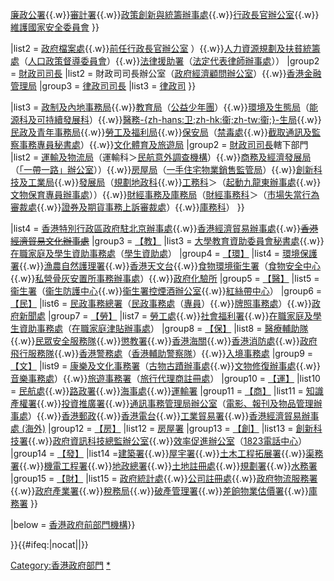 {{Navbox with collapsible groups
|name = 香港特別行政區政府組織架構
|title = {{flagicon|Hong Kong}} [[香港特別行政區政府部門]]
|image = [[File:Regional Emblem of Hong Kong.svg|50px|香港特別行政區區徽]]
|selected = {{{1|}}}

|list1 = {{Navbox|child
|title      = [[香港特別行政區行政長官|行政長官]]直屬部門
|list1  = [[公務員敍用委員會]]{{.w}}[[申訴專員公署]]{{.w}}[[廉政公署 (香港)|廉政公署]]{{.w}}[[審計署 (香港)|審計署]]{{.w}}[[政策創新與統籌辦事處]]{{.w}}[[香港特別行政區行政長官辦公室|行政長官辦公室]]{{.w}}[[香港特別行政區維護國家安全委員會|維護國家安全委員會]]
}}

|list2 = {{Navbox|child
|title = 司長直屬部門（三司）
|group1 = [[香港特別行政區政務司司長|政務司司長]]
|list1 = 政務司司長辦公室（[[行政署]]＞（[[政府總部禮賓處|禮賓處]]{{.w}}[[政府檔案處]]{{.w}}[[前任行政長官辦公室]] ）{{.w}}[[人力資源規劃及扶貧統籌處]]（[[人口政策督導委員會]]）{{.w}}[[法律援助署]]（[[法定代表律師辦事處]]））
|group2 = [[香港特別行政區財政司司長|財政司司長]]
|list2 = 財政司司長辦公室（[[政府經濟顧問辦公室]]）{{.w}}[[香港金融管理局]]
|group3 = [[香港特別行政區律政司司長|律政司司長]]
|list3 = [[律政司 (香港)|律政司]]
}}

|list3 = {{Navbox|child
|title = [[政府總部 (行政架構)|政府總部]]（[[決策局|十五決策局]]）
|group1 = [[香港特別行政區政務司司長|政務司司長]]轄下部門
|list1 = [[公務員事務局]]{{.w}}[[政制及內地事務局]]{{.w}}[[教育局 (香港)|教育局]]（[[公益少年團]]）{{.w}}[[環境及生態局]]（[[能源科及可持續發展科]]）{{.w}}[[醫務衞生局|醫務-{zh-hans:卫;zh-hk:衞;zh-tw:衞;}-生局]]{{.w}}[[民政及青年事務局]]{{.w}}[[勞工及福利局]]{{.w}}[[保安局 (香港)|保安局]]（[[禁毒處]]{{.w}}[[截取通訊及監察事務專員秘書處]]）{{.w}}[[文化體育及旅遊局]]
|group2 = [[香港特別行政區財政司司長|財政司司長]]轄下部門
|list2 = [[運輸及物流局]]（運輸科＞[[民航意外調查機構]]）{{.w}}[[商務及經濟發展局]]（[[「一帶一路」辦公室]]））{{.w}}[[房屋局 (香港)|房屋局]]（[[一手住宅物業銷售監管局]]）{{.w}}[[創新科技及工業局]]{{.w}}[[發展局]]（[[規劃地政科]]{{.w}}[[工務科]]＞（[[起動九龍東辦事處]]{{.w}}[[文物保育專員辦事處]]））{{.w}}[[財經事務及庫務局]]（[[財經事務科]]＞（[[市場失當行為審裁處]]{{.w}}[[證券及期貨事務上訴審裁處]]）{{.w}}[[庫務科]]）
}}

|list4 = {{Navbox|child
|title = 各[[決策局]]轄下部門

|group1 = [[公務員事務局|【公】]]
|list1 = [[公務及司法人員薪俸及服務條件諮詢委員會聯合秘書處]]
|group2 = [[政制及內地事務局|【政】]]
|list2 = [[選舉事務處]]{{.w}}[[香港特別行政區政府駐北京辦事處]]{{.w}}[[香港經濟貿易辦事處 (內地)|香港經濟貿易辦事處]]{{.w}}<s>[[香港經濟貿易文化辦事處]]</s>
|group3 = [[教育局 (香港)|【教】]]
|list3 = [[大學教育資助委員會秘書處]]{{.w}}[[在職家庭及學生資助事務處]]（[[學生資助處]]）
|group4 = [[環境及生態局|【環】]]
|list4 = [[環境保護署 (香港)|環境保護署]]{{.w}}[[漁農自然護理署]]{{.w}}[[香港天文台]]{{.w}}[[食物環境衞生署]]（[[食物安全中心]]{{.w}}[[私營骨灰安置所事務辦事處]]）{{.w}}[[政府化驗所]]
|group5 = [[醫務衞生局|【醫】]]
|list5 = [[衞生署 (香港)|衞生署]]（[[衞生防護中心]]{{.w}}[[衞生署控煙酒辦公室]]{{.w}}[[紅絲帶中心]]）
|group6 = [[民政及青年事務局|【民】]]
|list6 = [[民政事務總署]]（[[民政事務處]]（[[民政事務專員|專員]]）{{.w}}[[牌照事務處]]）{{.w}}[[政府新聞處]]
|group7 = [[勞工及福利局|【勞】]]
|list7 = [[勞工處]]{{.w}}[[社會福利署]]{{.w}}[[在職家庭及學生資助事務處]]（[[在職家庭津貼辦事處]]）
|group8 = [[保安局 (香港)|【保】]]
|list8 = [[醫療輔助隊]]{{.w}}[[民眾安全服務隊]]{{.w}}[[懲教署]]{{.w}}[[香港海關]]{{.w}}[[香港消防處]]{{.w}}[[政府飛行服務隊]]{{.w}}[[香港警務處]]（[[香港輔助警察隊]]）{{.w}}[[入境事務處]] 
|group9 = [[文化體育及旅遊局|【文】]]
|list9 = [[康樂及文化事務署]]（[[古物古蹟辦事處]]{{.w}}[[文物修復辦事處]]{{.w}}[[音樂事務處]]）{{.w}}[[旅遊事務署]]（[[旅行代理商註冊處]]）
|group10 = [[運輸及物流局|【運】]]
|list10 = [[民航處]]{{.w}}[[路政署]]{{.w}}[[海事處]]{{.w}}[[運輸署]]
|group11 = [[商務及經濟發展局|【商】]]
|list11 = [[知識產權署]]{{.w}}[[投資推廣署]]{{.w}}[[通訊事務管理局辦公室]]（[[電影、報刊及物品管理辦事處]]）{{.w}}[[香港郵政]]{{.w}}[[香港電台]]{{.w}}[[工業貿易署]]{{.w}}[[香港經濟貿易辦事處 (海外)]]
|group12 = [[房屋局 (香港)|【房】]]
|list12 = [[房屋署]]
|group13 = [[創新科技及工業局|【創】]]
|list13 = [[創新科技署]]{{.w}}[[政府資訊科技總監辦公室]]{{.w}}[[效率促進辦公室]]（[[1823電話中心]]）
|group14 = [[發展局|【發】]]
|list14 =[[建築署]]{{.w}}[[屋宇署]]{{.w}}[[土木工程拓展署]]{{.w}}[[渠務署]]{{.w}}[[機電工程署]]{{.w}}[[地政總署]]{{.w}}[[土地註冊處]]{{.w}}[[規劃署]]{{.w}}[[水務署]]
|group15 = [[財經事務及庫務局|【財】]]
|list15 = [[政府統計處]]{{.w}}[[公司註冊處 (香港)|公司註冊處]]{{.w}}[[政府物流服務署]]{{.w}}[[政府產業署]]{{.w}}[[稅務局 (香港)|稅務局]]{{.w}}[[破產管理署]]{{.w}}[[差餉物業估價署]]{{.w}}[[庫務署]]
}}

|below = {{small|註1：（ ）屬下部門；＞部門架構；【 】各決策局<br />註2：本表僅供參考。<br/>另見：[[香港公營機構]]{{.w}}[[:Category:香港政府前部門機構|香港政府前部門機構]]}}

}}<includeonly>{{#ifeq:{{{1|}}}|nocat||[[Category:香港政府部門]]}}</includeonly><noinclude>
[[Category:香港政府部門|*]]
[[Category:香港特别行政区政府机构导航模板| ]]
</noinclude>
